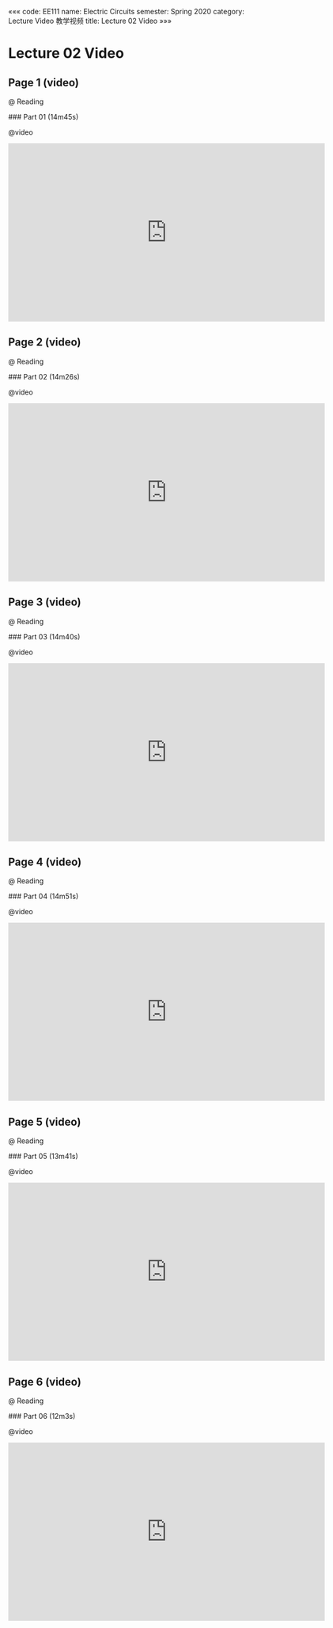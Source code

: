 «««
code: EE111
name: Electric Circuits
semester: Spring 2020
category: Lecture Video 教学视频
title: Lecture 02 Video
»»»

# Lecture 02 Video

## Page 1 (video)

@ Reading

<div class="markdown-body">
### Part 01 (14m45s)
</div>

@video

<iframe src="https://watchsb.com/e/0jkcnp30dqnf.html" frameborder=0 marginwidth=0 marginheight=0 scrolling=no width=640 height=360 allowfullscreen></iframe>


## Page 2 (video)

@ Reading

<div class="markdown-body">
### Part 02 (14m26s)
</div>

@video

<iframe src="https://watchsb.com/e/1ou2bddrm08s.html" frameborder=0 marginwidth=0 marginheight=0 scrolling=no width=640 height=360 allowfullscreen></iframe>


## Page 3 (video)

@ Reading

<div class="markdown-body">
### Part 03 (14m40s)
</div>

@video

<iframe src="https://watchsb.com/e/3wauxov30rv0.html" frameborder=0 marginwidth=0 marginheight=0 scrolling=no width=640 height=360 allowfullscreen></iframe>


## Page 4 (video)

@ Reading

<div class="markdown-body">
### Part 04 (14m51s)
</div>

@video

<iframe src="https://watchsb.com/e/q664rjvacig3.html" frameborder=0 marginwidth=0 marginheight=0 scrolling=no width=640 height=360 allowfullscreen></iframe>


## Page 5 (video)

@ Reading

<div class="markdown-body">
### Part 05 (13m41s)
</div>

@video

<iframe src="https://watchsb.com/e/bgcehaq1i5jr.html" frameborder=0 marginwidth=0 marginheight=0 scrolling=no width=640 height=360 allowfullscreen></iframe>


## Page 6 (video)

@ Reading

<div class="markdown-body">
### Part 06 (12m3s)
</div>

@video

<iframe src="https://watchsb.com/e/e7rc5m8dmyv0.html" frameborder=0 marginwidth=0 marginheight=0 scrolling=no width=640 height=360 allowfullscreen></iframe>


